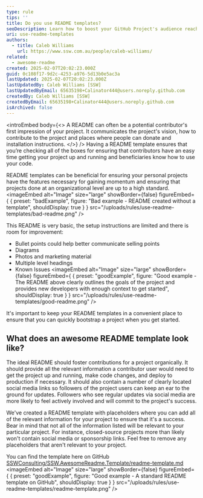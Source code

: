 ```yaml
---
type: rule
tips: ''
title: Do you use README templates?
seoDescription: Learn how to boost your GitHub Project's audience reach and impact with README Templates.
uri: use-readme-templates
authors:
  - title: Caleb Williams
    url: https://www.ssw.com.au/people/caleb-williams/
related:
  - awesome-readme
created: 2025-02-07T20:02:23.000Z
guid: 0c108f17-9d2c-4253-a976-5d13b0e5ac3a
lastUpdated: 2025-02-07T20:02:23.000Z
lastUpdatedBy: Caleb Williams [SSW]
lastUpdatedByEmail: 65635198+Calinator444@users.noreply.github.com
createdBy: Caleb Williams [SSW]
createdByEmail: 65635198+Calinator444@users.noreply.github.com
isArchived: false
---
```


<introEmbed
  body={<>
A README can often be a potential contributor's first impression of your project. It communicates the project's vision, how to contribute to the project and places where people can donate and installation instructions.
  </>}
/>
Having a README template ensures that you’re checking all of the boxes for ensuring that contributors have an easy time getting your project up and running and beneficiaries know how to use your code.

README templates can be beneficial for ensuring your personal projects have the features necessary for gaining momentum and ensuring that projects done at an organizational level are up to a high standard.
<imageEmbed
  alt="Image"
  size="large"
  showBorder={false}
  figureEmbed={ {
    preset: "badExample",
    figure: "Bad example - README created without a template",
    shouldDisplay: true
  } }
  src="/uploads/rules/use-readme-templates/bad-readme.png"
/>

This README is very basic, the setup instructions are limited and there is room for improvement:

- Bullet points could help better communicate selling points
- Diagrams
- Photos and marketing material
- Multiple level headings
- Known Issues
<imageEmbed
  alt="Image"
  size="large"
  showBorder={false}
  figureEmbed={ {
    preset: "goodExample",
    figure: "Good example - The README above clearly outlines the goals of the project and provides new developers with enough context to get started",
    shouldDisplay: true
  } }
  src="/uploads/rules/use-readme-templates/good-readme.png"
/>

It's important to keep your README templates in a convenient place to ensure that you can quickly bootstrap a project when you get started.

## What does an awesome README template look like?

The ideal README should foster contributions for a project organically. It should provide all the relevant information a contributor user would need to get the project up and running, make code changes, and deploy to production if necessary. It should also contain a number of clearly located social media links so followers of the project users can keep an ear to the ground for updates. Followers who see regular updates via social media are more likely to feel actively involved and will commit to the project's success.

We've created a README template with placeholders where you can add all of the relevant information for your project to ensure that it's a success. Bear in mind that not all of the information listed will be relevant to your particular project. For instance, closed-source projects more than likely won't contain social media or sponsorship links. Feel free to remove any placeholders that aren't relevant to your project.

You can find the template here on GitHub [SSWConsulting/SSW.AwesomeReadme.Template/readme-template.md](https://github.com/SSWConsulting/SSW.AwesomeReadme.Template/blob/main/readme-template.md)
<imageEmbed
  alt="Image"
  size="large"
  showBorder={false}
  figureEmbed={ {
    preset: "goodExample",
    figure: "Good example - A standard README template on GitHub",
    shouldDisplay: true
  } }
  src="/uploads/rules/use-readme-templates/readme-template.png"
/>
